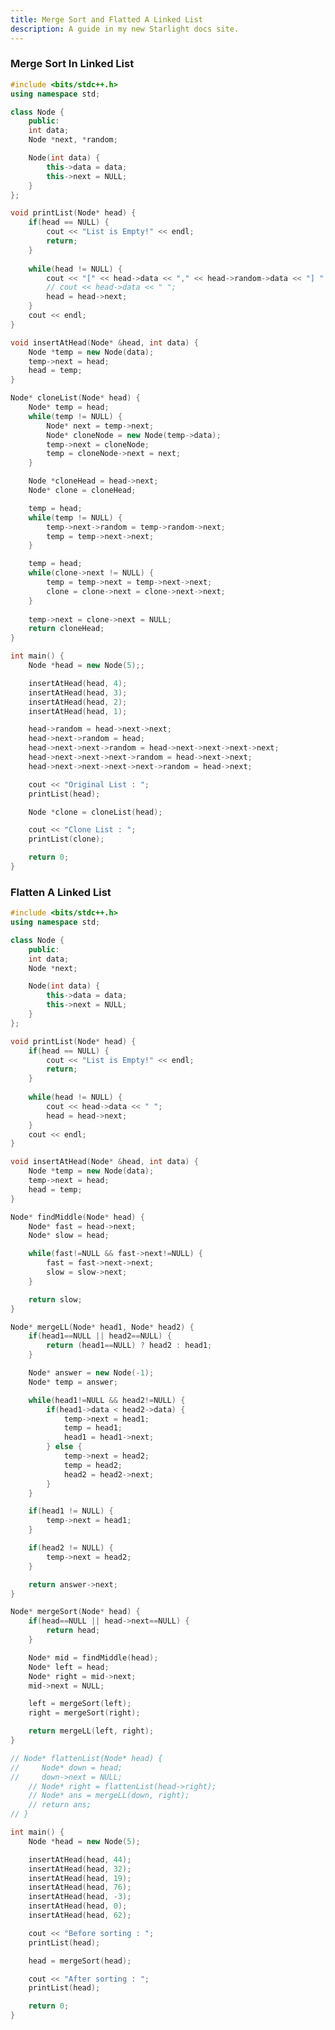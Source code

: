 ```yaml
---
title: Merge Sort and Flatted A Linked List
description: A guide in my new Starlight docs site.
---
```



### Merge Sort In Linked List
```c++
#include <bits/stdc++.h>
using namespace std;

class Node {
    public:
    int data;
    Node *next, *random;

    Node(int data) {
        this->data = data;
        this->next = NULL;
    }
};

void printList(Node* head) {
    if(head == NULL) {
        cout << "List is Empty!" << endl;
        return;
    }
    
    while(head != NULL) {
        cout << "[" << head->data << "," << head->random->data << "] ";
        // cout << head->data << " ";
        head = head->next;
    }
    cout << endl;
}

void insertAtHead(Node* &head, int data) {
    Node *temp = new Node(data);
    temp->next = head;
    head = temp;
}

Node* cloneList(Node* head) {
    Node* temp = head;
    while(temp != NULL) {
        Node* next = temp->next;
        Node* cloneNode = new Node(temp->data);
        temp->next = cloneNode;
        temp = cloneNode->next = next;
    }

    Node *cloneHead = head->next;
    Node* clone = cloneHead;

    temp = head;    
    while(temp != NULL) {
        temp->next->random = temp->random->next;
        temp = temp->next->next;
    }

    temp = head;
    while(clone->next != NULL) {
        temp = temp->next = temp->next->next;
        clone = clone->next = clone->next->next;
    }
    
    temp->next = clone->next = NULL;
    return cloneHead;
}

int main() {
    Node *head = new Node(5);;

    insertAtHead(head, 4);
    insertAtHead(head, 3);
    insertAtHead(head, 2);
    insertAtHead(head, 1);

    head->random = head->next->next;
    head->next->random = head;
    head->next->next->random = head->next->next->next->next;
    head->next->next->next->random = head->next->next;
    head->next->next->next->next->random = head->next;

    cout << "Original List : ";
    printList(head);

    Node *clone = cloneList(head);

    cout << "Clone List : ";
    printList(clone);

    return 0;
}
```


### Flatten A Linked List

```c++
#include <bits/stdc++.h>
using namespace std;

class Node {
    public:
    int data;
    Node *next;

    Node(int data) {
        this->data = data;
        this->next = NULL;
    }
};

void printList(Node* head) {
    if(head == NULL) {
        cout << "List is Empty!" << endl;
        return;
    }
    
    while(head != NULL) {
        cout << head->data << " ";
        head = head->next;
    }
    cout << endl;
}

void insertAtHead(Node* &head, int data) {
    Node *temp = new Node(data);
    temp->next = head;
    head = temp;
}

Node* findMiddle(Node* head) {
    Node* fast = head->next;
    Node* slow = head;

    while(fast!=NULL && fast->next!=NULL) {
        fast = fast->next->next;
        slow = slow->next;
    }

    return slow;
}

Node* mergeLL(Node* head1, Node* head2) {
    if(head1==NULL || head2==NULL) {
        return (head1==NULL) ? head2 : head1;
    }

    Node* answer = new Node(-1);
    Node* temp = answer;

    while(head1!=NULL && head2!=NULL) {
        if(head1->data < head2->data) {
            temp->next = head1;
            temp = head1;
            head1 = head1->next;
        } else {
            temp->next = head2;
            temp = head2;
            head2 = head2->next;
        }
    }

    if(head1 != NULL) {
        temp->next = head1;
    }

    if(head2 != NULL) {
        temp->next = head2;
    }

    return answer->next;
}

Node* mergeSort(Node* head) {
    if(head==NULL || head->next==NULL) {
        return head;
    }

    Node* mid = findMiddle(head);
    Node* left = head;
    Node* right = mid->next;
    mid->next = NULL;

    left = mergeSort(left);
    right = mergeSort(right);

    return mergeLL(left, right);
}

// Node* flattenList(Node* head) {
//     Node* down = head;
//     down->next = NULL;
    // Node* right = flattenList(head->right);
    // Node* ans = mergeLL(down, right);
    // return ans;
// }

int main() {
    Node *head = new Node(5);

    insertAtHead(head, 44);
    insertAtHead(head, 32);
    insertAtHead(head, 19);
    insertAtHead(head, 76);
    insertAtHead(head, -3);
    insertAtHead(head, 0);
    insertAtHead(head, 62);

    cout << "Before sorting : ";
    printList(head);

    head = mergeSort(head);

    cout << "After sorting : ";
    printList(head);

    return 0;
}
```